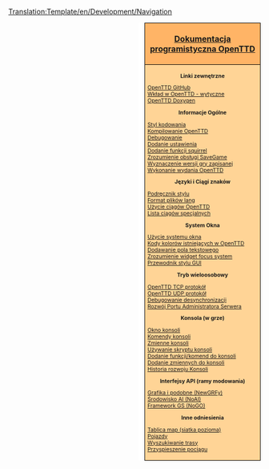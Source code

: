 <noinclude>[[Translation:Template/en/Development/Navigation]]</noinclude><noinclude></noinclude><div style="float:right; padding-left:12px; background:#ffffff;">
<div style="width:220px; border:1px solid #000000; background:#ffb466; padding:5px; -moz-border-radius-topleft:5px; -moz-border-radius-topright:5px; font-size: 12pt;">
<center><strong><font size="3">[[pl/Development/Main Page|Dokumentacja programistyczna OpenTTD]]</font></strong></center>
</div>
<div style="width:220px;  border:1px solid black; border-top-width: 0px; background:#ffd496; padding:5px; -moz-border-radius-bottomleft:5px; -moz-border-radius-bottomright:8px; font-size: 8pt;">

<center>'''Linki zewnętrzne'''</center>
[https://github.com/OpenTTD/OpenTTD OpenTTD GitHub]<br />
[https://github.com/OpenTTD/OpenTTD/blob/master/CONTRIBUTING.md Wkład w OpenTTD - wytyczne]<br />
[http://docs.openttd.org OpenTTD Doxygen]

<center>'''Informacje Ogólne'''</center>
[[pl/Development/Styl kodowania|Styl kodowania]]<br/>
<!-- [[:Category:Compiling_OpenTTD|Kompilowanie OpenTTD]]<br/> -->
<!-- [[:Category:Kompilowanie_OpenTTD/Pl|Kompilowanie OpenTTD]]<br/> ~~~~ -->
[[:Category:pl/Kompilacja OpenTTD|Kompilowanie OpenTTD]]<br/>
[[pl/Development/Debugowanie|Debugowanie]]<br/>
<!--[[OpenTTDDevBlackBook/Settings/AddSetting|Dodanie ustawienia]]<br/> -->
[[pl/Archive/Source/OpenTTDDevBlackBook/Settings/AddSetting|Dodanie ustawienia]]<br/>
[[pl/Archive/Source/OpenTTDDevBlackBook/NoAI/Adding a squirrel function|Dodanie funkcji squirrel]]<br/>
[[pl/Archive/Source/OpenTTDDevBlackBook/Map/SaveGame|Zrozumienie obsługi SaveGame]]<br/>
[[pl/Archive/Source/OpenTTDDevBlackBook/Settings/CreateSavegame|Wyznaczenie wersji gry zapisanej ]]<br/>
[[pl/Development/Wykonanie wydania OpenTTD|Wykonanie wydania OpenTTD]]<br/>

<center>'''Języki i Ciągi znaków'''</center>
[[pl/Development/Podręcznik stylu|Podręcznik stylu ]]<br/>
[[pl/Archive/Source/Format plików lang|Format plików lang]]<br/>
[[pl/Archive/Source/Ciągi znaków|Użycie ciągów OpenTTD ]]<br />
[[pl/Archive/Source/OpenTTDDevBlackBook/Special strings|Lista ciągów specjalnych]]

<center>'''System Okna'''</center>
[[pl/Archive/Source/OpenTTDDevBlackBook/Window/UseWindows|Użycie systemu okna]]<br/>
[[pl/Archive/Source/OpenTTDDevBlackBook/Window/Colours|Kody kolorów istniejących w OpenTTD]]<br/>
[[pl/Archive/Source/OpenTTDDevBlackBook/Window/TextEdit|Dodawanie pola tekstowego]]<br/>
[[pl/Archive/Source/OpenTTDDevBlackBook/Window/WidgetFocus|Zrozumienie widget focus system]]<br/>
[[pl/Development/Przewodnik stylu GUI|Przewodnik stylu GUI]]<br/>

<center>'''Tryb wieloosobowy'''</center>
[[pl/Archive/Source/OpenTTDDevBlackBook/Network/TCP|OpenTTD TCP protokół]]<br/>
[[pl/Archive/Source/OpenTTDDevBlackBook/Network/UDP|OpenTTD UDP protokół]]<br/>
[[pl/Archive/Source/OpenTTDDevBlackBook/Network/Desync debugging|Debugowanie desynchronizacji]]<br/>
<!--[[Server Admin Port Development|Rozwój portu administratora serwera]]-->
[[pl/Rozwój Portu Administratora Serwer|Rozwój Portu Administratora Serwera]]

<center>'''Konsola (w grze)'''</center>
[[pl/Manual/Konsola|Okno konsoli]]<br/>
[[pl/Manual/Konsola#komendy-konsoli|Komendy konsoli]]<br/>
[[pl/Manual/Konsola#zmienne|Zmienne konsoli]]<br/>
[[en/Archive/Source/OpenTTDDevBlackBook/IConsole/Scripting|Używanie skryptu konsoli]]<br/>
[[en/Archive/Source/OpenTTDDevBlackBook/IConsole/AddFunctions|Dodanie funkcji/komend do konsoli]]<br/>
[[en/Archive/Source/OpenTTDDevBlackBook/IConsole/AddVariables|Dodanie zmiennych do konsoli]]<br/>
[[en/Archive/Source/OpenTTDDevBlackBook/IConsole/History|Historia rozwoju Konsoli]]

<center>'''Interfejsy API (ramy modowania)'''</center>
[[pl/Development/NewGRF/Main Page|Grafika i podobne (NewGRFy)]]<br />
[[pl/Development/Script/Main Page|Środowisko AI (NoAI)]]<br />
[[pl/Manual/GS|Framework GS (NoGO)]]<br/>

<center>'''Inne odniesienia'''</center>
[[en/Archive/Source/Map array (landscape grid)|Tablica map (siatka pozioma)]]<br/>
[[en/Archive/Source/OpenTTDDevBlackBook/Simulation/Vehicles|Pojazdy]]<br/>
[[en/Archive/Source/OpenTTDDevBlackBook/Simulation/Pathfinding|Wyszukiwanie trasy]]<br/>
[[en/Archive/Source/OpenTTDDevBlackBook/Simulation/Train Acceleration|Przyspieszenie pociągu]]<br/>


</div>
</div>